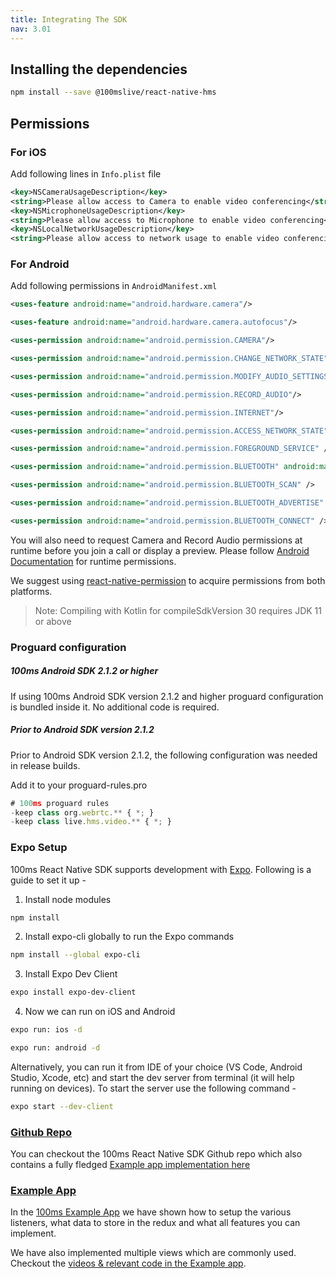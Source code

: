 ```yaml
---
title: Integrating The SDK
nav: 3.01
---
```


## Installing the dependencies

```bash
npm install --save @100mslive/react-native-hms
```

## Permissions

### For iOS

Add following lines in `Info.plist` file

```xml
<key>NSCameraUsageDescription</key>
<string>Please allow access to Camera to enable video conferencing</string>
<key>NSMicrophoneUsageDescription</key>
<string>Please allow access to Microphone to enable video conferencing</string>
<key>NSLocalNetworkUsageDescription</key>
<string>Please allow access to network usage to enable video conferencing</string>
```

### For Android

Add following permissions in `AndroidManifest.xml`

```xml
<uses-feature android:name="android.hardware.camera"/>

<uses-feature android:name="android.hardware.camera.autofocus"/>

<uses-permission android:name="android.permission.CAMERA"/>

<uses-permission android:name="android.permission.CHANGE_NETWORK_STATE"/>

<uses-permission android:name="android.permission.MODIFY_AUDIO_SETTINGS"/>

<uses-permission android:name="android.permission.RECORD_AUDIO"/>

<uses-permission android:name="android.permission.INTERNET"/>

<uses-permission android:name="android.permission.ACCESS_NETWORK_STATE"/>

<uses-permission android:name="android.permission.FOREGROUND_SERVICE" />

<uses-permission android:name="android.permission.BLUETOOTH" android:maxSdkVersion="30" />

<uses-permission android:name="android.permission.BLUETOOTH_SCAN" />

<uses-permission android:name="android.permission.BLUETOOTH_ADVERTISE" />

<uses-permission android:name="android.permission.BLUETOOTH_CONNECT" />
```

You will also need to request Camera and Record Audio permissions at runtime before you join a call or display a preview. Please follow [Android Documentation](https://developer.android.com/training/permissions/requesting#request-permission) for runtime permissions.

We suggest using [react-native-permission](https://www.npmjs.com/package/react-native-permissions) to acquire permissions from both platforms.

> Note: Compiling with Kotlin for compileSdkVersion 30 requires JDK 11 or above

### Proguard configuration

##### 100ms Android SDK 2.1.2 or higher
If using 100ms Android SDK version 2.1.2 and higher proguard configuration is bundled inside it. No additional code is required.

##### Prior to Android SDK version 2.1.2
Prior to Android SDK version 2.1.2, the following configuration was needed in release builds.

Add it to your proguard-rules.pro

```js
# 100ms proguard rules
-keep class org.webrtc.** { *; }
-keep class live.hms.video.** { *; }
```

### Expo Setup

100ms React Native SDK supports development with [Expo](https://expo.dev/). Following is a guide to set it up -

1. Install node modules
```bash
npm install
```

2. Install expo-cli globally to run the Expo commands
```bash
npm install --global expo-cli
```

3. Install Expo Dev Client
```bash
expo install expo-dev-client
```

4. Now we can run on iOS and Android
```bash
expo run: ios -d
```
```bash
expo run: android -d
```

Alternatively, you can run it from IDE of your choice (VS Code, Android Studio, Xcode, etc) and start the dev server from terminal (it will help running on devices). To start the server use the following command -
```bash
expo start --dev-client
```


### [Github Repo](https://github.com/100mslive/react-native-hms/)
You can checkout the 100ms React Native SDK Github repo which also contains a fully fledged [Example app implementation here](https://github.com/100mslive/react-native-hms/) 



### [Example App](https://github.com/100mslive/react-native-hms/tree/develop/example)

In the [100ms Example App](https://github.com/100mslive/react-native-hms/tree/main/example) we have shown how to setup the various listeners, what data to store in the redux and what all features you can implement.

We have also implemented multiple views which are commonly used. Checkout the [videos & relevant code in the Example app](https://github.com/100mslive/react-native-hms/tree/main/example#additional-features).
